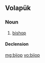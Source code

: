==Volapük==

===Noun===
{{vo-noun}}
 
# [[bishop]]

====Declension====
{{vo-decl-noun}}

[[mg:bijop]]
[[vo:bijop]]